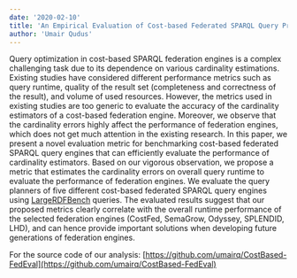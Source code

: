 ```yaml
---
date: '2020-02-10'
title: 'An Empirical Evaluation of Cost-based Federated SPARQL Query Processing Engines'
author: 'Umair Qudus'
---
```

  

Query optimization in cost-based SPARQL federation engines is a complex challenging task due to its dependence on various cardinality estimations. Existing studies have considered different performance metrics such as query runtime, quality of the result set (completeness and correctness of the result), and volume of used resources. However, the metrics used in existing studies are too generic to evaluate the accuracy of the cardinality estimators of a cost-based federation engine. Moreover, we observe that the cardinality errors highly affect the performance of federation engines, which does not get much attention in the existing research. In this paper, we present a novel evaluation metric for benchmarking cost-based federated SPARQL query engines that can efficiently evaluate the performance of cardinality estimators. Based on our vigorous observation, we propose a metric that estimates the cardinality errors on overall query runtime to evaluate the performance of federation engines. We evaluate the query planners of five different cost-based federated SPARQL query engines using [LargeRDFBench](https://github.com/dice-group/LargeRDFBench) queries. The evaluated results suggest that our proposed metrics clearly correlate with the overall runtime performance of the selected federation engines (CostFed, SemaGrow, Odyssey, SPLENDID, LHD), and can hence provide important solutions when developing future generations of federation engines.

For the source code of our analysis: [https://github.com/umairq/CostBased-FedEval](https://github.com/umairq/CostBased-FedEval)

